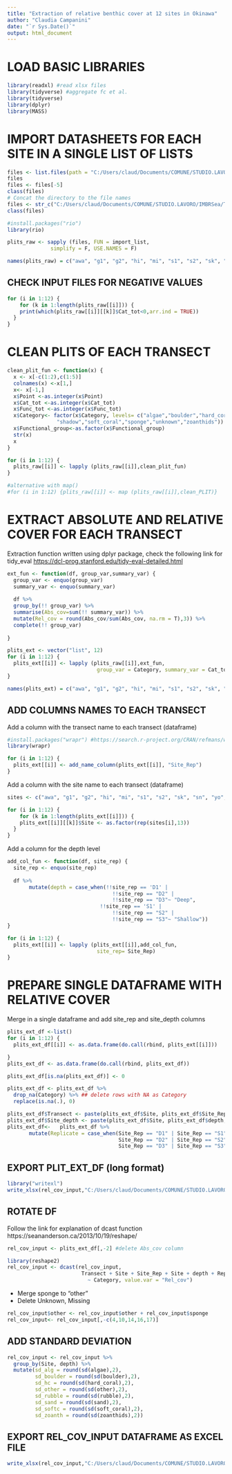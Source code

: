 ```yaml
---
title: "Extraction of relative benthic cover at 12 sites in Okinawa"
author: "Claudia Campanini"
date: "`r Sys.Date()`"
output: html_document
---
```


# LOAD BASIC LIBRARIES

```r
library(readxl) #read xlsx files
library(tidyverse) #aggregate fc et al.
library(tidyverse)
library(dplyr)
library(MASS)
```

# IMPORT DATASHEETS FOR EACH SITE IN A SINGLE LIST OF LISTS

```r
files <- list.files(path = "C:/Users/claud/Documents/COMUNE/STUDIO.LAVORO/IMBRSea/Thesis/StatAnalysis/Multi-taxa_data/PLITs/extraction/", pattern=".xlsx")
files
files <- files[-5]
class(files)
# Concat the directory to the file names
files <- str_c("C:/Users/claud/Documents/COMUNE/STUDIO.LAVORO/IMBRSea/Thesis/StatAnalysis/Multi-taxa_data/PLITs/extraction/", files)
class(files)

#install.packages("rio")
library(rio)

plits_raw <- sapply (files, FUN = import_list,
              simplify = F, USE.NAMES = F)

names(plits_raw) = c("awa", "g1", "g2", "hi", "mi", "s1", "s2", "sk", "sn", "yo", "za", "zp")
```
## CHECK INPUT FILES FOR NEGATIVE VALUES

```r
for (i in 1:12) {
    for (k in 1:length(plits_raw[[i]])) {
    print(which(plits_raw[[i]][[k]]$Cat_tot<0,arr.ind = TRUE))
  }
}
```

# CLEAN PLITS OF EACH TRANSECT

```r
clean_plit_fun <- function(x) {
  x <- x[-c(1:2),c(1:5)]
  colnames(x) <-x[1,]
  x<- x[-1,]
  x$Point <-as.integer(x$Point)
  x$Cat_tot <-as.integer(x$Cat_tot)
  x$Func_tot <-as.integer(x$Func_tot)
  x$Category<- factor(x$Category, levels= c("algae","boulder","hard_coral","missing","other","rubble","sand",
                "shadow","soft_coral","sponge","unknown","zoanthids"))
  x$Functional_group<-as.factor(x$Functional_group)
  str(x)
  x
}

for (i in 1:12) {
  plits_raw[[i]] <- lapply (plits_raw[[i]],clean_plit_fun)
}

#alternative with map()
#for (i in 1:12) {plits_raw[[i]] <- map (plits_raw[[i]],clean_PLIT)}
```

# EXTRACT ABSOLUTE AND RELATIVE COVER FOR EACH TRANSECT

Extraction function written using dplyr package, check the following link for tidy_eval <https://dcl-prog.stanford.edu/tidy-eval-detailed.html>

```r
ext_fun <- function(df, group_var,summary_var) {
  group_var <- enquo(group_var)
  summary_var <- enquo(summary_var)
  
  df %>%
  group_by(!! group_var) %>% 
  summarise(Abs_cov=sum(!! summary_var)) %>%
  mutate(Rel_cov = round(Abs_cov/sum(Abs_cov, na.rm = T),3)) %>%
  complete(!! group_var)
    
}

plits_ext <- vector("list", 12)
for (i in 1:12) {
  plits_ext[[i]] <- lapply (plits_raw[[i]],ext_fun,
                             group_var = Category, summary_var = Cat_tot)
}

names(plits_ext) = c("awa", "g1", "g2", "hi", "mi", "s1", "s2", "sk", "sn", "yo", "za", "zp")
```

## ADD COLUMNS NAMES TO EACH TRANSECT

Add a column with the transect name to each transect (dataframe)
```r
#install.packages("wrapr") #https://search.r-project.org/CRAN/refmans/wrapr/html/add_name_column.html
library(wrapr)

for (i in 1:12) {
  plits_ext[[i]] <- add_name_column(plits_ext[[i]], "Site_Rep")
}
```

Add a column with the site name to each transect (dataframe)
```r
sites <- c("awa", "g1", "g2", "hi", "mi", "s1", "s2", "sk", "sn", "yo", "za", "zp")

for (i in 1:12) {
    for (k in 1:length(plits_ext[[i]])) {
    plits_ext[[i]][[k]]$Site <- as.factor(rep(sites[i],13))
  }
}
```

Add a column for the depth level

```r
add_col_fun <- function(df, site_rep) {
  site_rep <- enquo(site_rep)
  
  df %>% 
       mutate(depth = case_when(!!site_rep == 'D1' | 
                                  !!site_rep == "D2" | 
                                  !!site_rep == "D3"~ "Deep", 
                              !!site_rep == 'S1' | 
                                  !!site_rep == "S2" | 
                                  !!site_rep == "S3"~ "Shallow"))
}

for (i in 1:12) {
  plits_ext[[i]] <- lapply (plits_ext[[i]],add_col_fun,
                             site_rep= Site_Rep)
}
```

# PREPARE SINGLE DATAFRAME WITH RELATIVE COVER

Merge in a single dataframe and add site_rep and site_depth columns

```r
plits_ext_df <-list()
for (i in 1:12) {
  plits_ext_df[[i]] <- as.data.frame(do.call(rbind, plits_ext[[i]]))

}
plits_ext_df <- as.data.frame(do.call(rbind, plits_ext_df))

plits_ext_df[is.na(plits_ext_df)] <- 0

plits_ext_df <- plits_ext_df %>% 
  drop_na(Category) %>% ## delete rows with NA as Category
  replace(is.na(.), 0)

plits_ext_df$Transect <- paste(plits_ext_df$Site, plits_ext_df$Site_Rep, sep='_')
plits_ext_df$Site_depth <- paste(plits_ext_df$Site, plits_ext_df$depth, sep='_')
plits_ext_df<-   plits_ext_df %>% 
       mutate(Replicate = case_when(Site_Rep == "D1" | Site_Rep == "S1" ~ 1, 
                                    Site_Rep == "D2" | Site_Rep == "S2" ~ 2,
                                    Site_Rep == "D3" | Site_Rep == "S3" ~ 3))
```
## EXPORT PLIT_EXT_DF (long format)

```r
library("writexl")
write_xlsx(rel_cov_input,"C:/Users/claud/Documents/COMUNE/STUDIO.LAVORO/IMBRSea/Thesis/StatAnalysis/Multi-taxa_data/PLITs/plits_ext_df.xlsx")
```


## ROTATE DF
Follow the link for explanation of dcast function https://seananderson.ca/2013/10/19/reshape/

```r
rel_cov_input <- plits_ext_df[,-2] #delete Abs_cov column

library(reshape2)
rel_cov_input <- dcast(rel_cov_input, 
                        Transect + Site + Site_Rep + Site + depth + Replicate  
                          ~ Category, value.var = "Rel_cov")
```

- Merge sponge to "other"
- Delete Unknown, Missing

```r
rel_cov_input$other <- rel_cov_input$other + rel_cov_input$sponge
rel_cov_input<- rel_cov_input[,-c(4,10,14,16,17)]
```

## ADD STANDARD DEVIATION

```r
rel_cov_input <- rel_cov_input %>%
  group_by(Site, depth) %>% 
  mutate(sd_alg = round(sd(algae),2),
         sd_boulder = round(sd(boulder),2),
         sd_hc = round(sd(hard_coral),2),
         sd_other = round(sd(other),2),
         sd_rubble = round(sd(rubble),2),
         sd_sand = round(sd(sand),2),
         sd_softc = round(sd(soft_coral),2),
         sd_zoanth = round(sd(zoanthids),2))
```

## EXPORT REL_COV_INPUT DATAFRAME AS EXCEL FILE

```r
write_xlsx(rel_cov_input,"C:/Users/claud/Documents/COMUNE/STUDIO.LAVORO/IMBRSea/Thesis/StatAnalysis/Multi-taxa_data/PLITs/rel_cov_input.xlsx")
```


